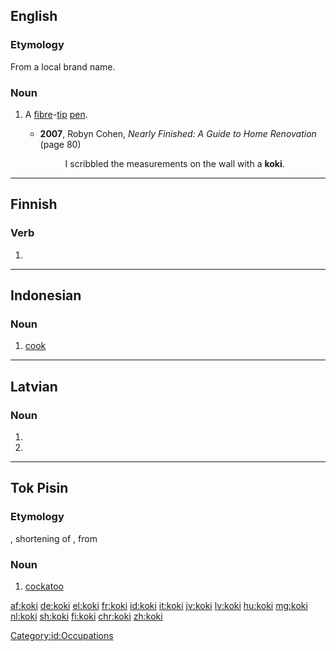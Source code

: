 ==English==

===Etymology===
From a local brand name.

===Noun===
{{en-noun}}

# {{label|en|South Africa}} A [[fibre]]-[[tip]] [[pen]].
#* '''2007''', Robyn Cohen, ''Nearly Finished: A Guide to Home Renovation'' (page 80)
#*: I scribbled the measurements on the wall with a '''koki'''.

----

==Finnish==

===Verb===
{{head|fi|verb form}}

# {{fi-form of|pr=third-person|pl=singular|mood=indicative|tense=past|kokea}}

----

==Indonesian==
{{wikipedia|lang=id}}

===Noun===
{{id-noun}}

# [[cook]]

[[Category:id:Occupations]]

----

==Latvian==

===Noun===
{{head|lv|noun form|g=m}}

# {{lv-inflection of|koks|nom|p}}
# {{lv-inflection of|koks|voc|p}}

----

==Tok Pisin==

===Etymology===
{{etyl|en|tpi}} {{m|en|cocky}}, shortening of {{m|en|cockatoo}}, from {{etyl|ms|tpi}} {{m|ms|kakatua}}

===Noun===
{{head|tpi|noun}}

# [[cockatoo]]

[[af:koki]]
[[de:koki]]
[[el:koki]]
[[fr:koki]]
[[id:koki]]
[[it:koki]]
[[jv:koki]]
[[lv:koki]]
[[hu:koki]]
[[mg:koki]]
[[nl:koki]]
[[sh:koki]]
[[fi:koki]]
[[chr:koki]]
[[zh:koki]]